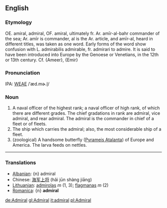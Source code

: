 ==English==
===Etymology===
OE. amiral, admiral, OF. amiral, ultimately fr. Ar. amīr-al-bahr commander of the sea; Ar. amīr is commander, al is the Ar. article, and amīr-al, heard in different titles, was taken as one word. Early forms  of the word show confusion with L. admirabilis admirable, fr. admirari to admire. It is said to have been introduced into  Europe by the Genoese or Venetians, in the 12th or 13th century. Cf. {Ameer}, {Emir}

===Pronunciation===
IPA: [[WEAE]] /ˈæd.mɚ.l̩/

===Noun===
# A naval officer of the highest rank; a naval officer of high rank, of which there are different grades. The chief  gradations in rank are admiral, vice admiral, and rear admiral. The admiral is the commander in chief of a fleet or of fleets.
# The ship which carries the admiral; also, the most considerable ship of a fleet. 
# (zoological) A handsome butterfly ([[Pyrameis Atalanta]]) of Europe and America. The larva feeds on nettles.
----

===Translations===
*[[Albanian]]: {n} admiral
*Chinese: [[海军上将]] (hǎi jūn shàng jiāng)
*[[Lithuanian]]: [[admirolas]] ''m'' (1, 3); [[flagmanas]] ''m'' (2)
*[[Romanica]]: {n} <b>admiral</b>

[[de:Admiral]]
[[gl:Admiral]]
[[it:admiral]]
[[pl:Admiral]]
